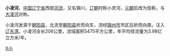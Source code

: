 '''小凌河'''，[[中国|中国]][[辽宁省|辽宁省]]西部[[河流|河流]]，又名锦川，[[辽朝|辽朝]]时称小灵河，[[元朝|元朝]]后改为现称，与[[大凌河|大凌河]]对称。

小凌河发源于[[朝阳县|朝阳县]]，北流至[[朝阳县|朝阳县]]折而向东，流经[[锦州市|锦州市]]市区后折而向南，注入[[辽东湾|辽东湾]]。小凌河全长206公里，流域面积5475平方公里，年平均径流量为3.98亿立方米/年。

[[Category:辽宁河流|X小]]